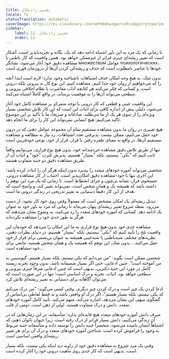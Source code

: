 ```yaml
---
title: تغییر رادیکال
locale: fa
statusTranslation: automatic
coverImage: https://res.cloudinary.com/xmfm6mhw3gwctndtcubgx2rptnae/image/upload/v1740468922/small_cover_tratado_de_psicologia_revolucionaria_a4c0dca4e0.webp
sidebar:
    label: 12. تغییر رادیکال
    order: 12
---
```

تا زمانی که یک مرد به این باور اشتباه ادامه دهد که یک، یگانه و تجزیه‌ناپذیر است، آشکار است که تغییر ریشه‌ای چیزی فراتر از غیرممکن خواهد بود. همین واقعیت که کار باطنی با مشاهده دقیق خود آغاز می‌شود، نشانگر множеством عوامل психологических، خودها یا عناصر نامطلوب است که حذف و ریشه‌کن کردن آن‌ها از درون‌مان فوری است.

بدون شک، به هیچ وجه امکان حذف اشتباهات ناشناخته وجود ندارد؛ لازم است ابتدا آنچه را که می‌خواهیم از روان خود جدا کنیم، مشاهده کنیم. این نوع کار نه بیرونی بلکه درونی است، و کسانی که فکر می‌کنند هر کتابچه آداب معاشرت یا نظام اخلاقی بیرونی و سطحی می‌تواند آن‌ها را به موفقیت برساند، در واقع کاملاً اشتباه می‌کنند.

این واقعیت عینی و قطعی که کار درونی با توجه متمرکز بر مشاهده کامل خود آغاز می‌شود، دلیلی بیش از اندازه کافی برای اثبات این است که این کار تلاش شخصی بسیار ویژه‌ای را از سوی هر یک از ما می‌طلبد. صادقانه و صریحاً، ما با تأکید بر این موضوع تاکید می‌کنیم: هیچ انسانی نمی‌تواند این کار را برای ما انجام دهد.

هیچ تغییری در روان ما بدون مشاهده مستقیم تمام آن مجموعه عوامل ذهنی که در درون خود حمل می‌کنیم، ممکن نیست. پذیرفتن تعدد اشتباهات، رد نیاز به مطالعه و مشاهده مستقیم آن‌ها، در واقع به معنای طفره رفتن یا فرار، فرار از خود، نوعی خودفریبی است.

تنها از طریق تلاش دقیق مشاهده خردمندانه خود، بدون هیچ نوع فراری، می‌توانیم واقعاً ثابت کنیم که "یکی" نیستیم، بلکه "بسیار" هستیم. پذیرش کثرت "خود" و اثبات آن از طریق مشاهده دقیق دو جنبه متفاوت هستند.

شخصی می‌تواند آموزه خودهای متعدد را بپذیرد بدون اینکه هرگز آن را اثبات کرده باشد؛ این آخری تنها با خود-مشاهده دقیق امکان‌پذیر است. اجتناب از کار مشاهده درونی، جستجوی فرار، نشانه بی‌چون و چرای انحطاط است. تا زمانی که یک مرد این توهم را داشته باشد که همیشه یک و همان شخص است، نمی‌تواند تغییر کند، و واضح است که هدف از این کار دقیقاً دستیابی به تغییر تدریجی در زندگی درونی ما است.

تبدیل ریشه‌ای یک امکان مشخص است که معمولاً وقتی روی خود کار نشود، از دست می‌رود. نقطه شروع تغییر ریشه‌ای پنهان می‌ماند تا زمانی که مرد به باور خود به عنوان یک ادامه دهد. کسانی که آموزه خودهای متعدد را رد می‌کنند، به وضوح نشان می‌دهند که هرگز به طور جدی خود را مشاهده نکرده‌اند.

مشاهده جدی خود بدون هیچ نوع فراری به ما این امکان را می‌دهد که خودمان این واقعیت تلخ را تأیید کنیم که "یکی" نیستیم، بلکه "بسیار" هستیم. در دنیای نظرات ذهنی، نظریه‌های مختلف شبه‌باطنی یا شبه‌غیبی همیشه به عنوان بن‌بستی برای فرار از خود عمل می‌کنند... بدون شک، این توهم که همیشه یک و همان شخص هستید، مانعی برای خود-مشاهده است...

شخصی ممکن است بگوید: "من می‌دانم که یکی نیستم، بلکه بسیار هستم، گنوسیس به من آموخته است". چنین ادعایی، حتی اگر بسیار صمیمانه باشد، بدون وجود تجربه زیسته کامل در مورد این جنبه دکترین، بدیهی است که چنین ادعایی صرفاً چیزی بیرونی و سطحی خواهد بود. اثبات، تجربه و درک اساسی است؛ تنها در این صورت است که می‌توان آگاهانه برای دستیابی به تغییر ریشه‌ای تلاش کرد.

ادعا کردن یک چیز است و درک کردن چیز دیگری. وقتی کسی می‌گوید: "من درک می‌کنم که یکی نیستم، بلکه بسیار هستم"، اگر درک او واقعی باشد و نه فقط لفاظی بی‌اساس از گفتگوی مبهم، این نشان می‌دهد، اشاره می‌کند، متهم می‌کند، تأیید کامل آموزه خودهای متعدد. دانش و درک متفاوت هستند. اولی از ذهن است، دومی از قلب.

صرف دانش آموزه خودهای متعدد هیچ فایده‌ای ندارد؛ متأسفانه، در این زمان‌هایی که در آن زندگی می‌کنیم، دانش بسیار فراتر از درک رفته است، زیرا حیوان ناتوان ذهنی که اشتباهاً انسان نامیده می‌شود، منحصراً جنبه دانش را توسعه داده و متأسفانه جنبه مربوط به وجود را فراموش کرده است. شناختن آموزه خودهای متعدد و درک آن برای هر تغییر ریشه‌ای واقعی اساسی است.

وقتی یک مرد شروع به مشاهده دقیق خود از زاویه دید اینکه یکی نیست، بلکه بسیار است، بدیهی است که کار جدی روی ماهیت درونی خود را آغاز کرده است.


